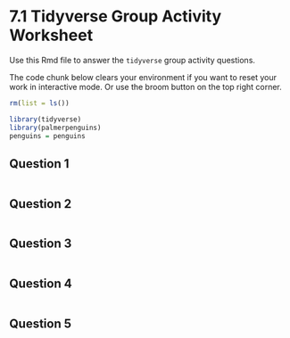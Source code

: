 # 7.1 Tidyverse Group Activity Worksheet

Use this Rmd file to answer the `tidyverse` group activity questions.

The code chunk below clears your environment if you want to reset your work in interactive mode. Or use the broom button on the top right corner.

```r
rm(list = ls())
```

```r
library(tidyverse)
library(palmerpenguins)
penguins = penguins
```


## Question 1

```r

```

## Question 2

```r

```

## Question 3

```r

```

## Question 4

```r

```

## Question 5

```r

```

```r

```

```r

```

```r

```

```r

```
